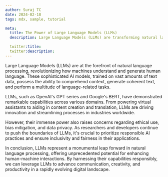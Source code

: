 ```yaml
---
author: Suraj TC
date: 2024-02-18
tags: mdx, sample, tutorial

meta:
  title: The Power of Large Language Models (LLMs)
  description: Large Language Models (LLMs) are transforming natural language processing, powering innovations across industries. While their capabilities are vast, responsible use is paramount. Explore the potential of LLMs responsibly.

  twitter:title:
  twitter:description:
---
```


Large Language Models (LLMs) are at the forefront of natural language processing, revolutionizing how machines understand and generate human language. These sophisticated AI models, trained on vast amounts of text data, possess the ability to comprehend context, generate coherent text, and perform a multitude of language-related tasks.

LLMs, such as OpenAI's GPT series and Google's BERT, have demonstrated remarkable capabilities across various domains. From powering virtual assistants to aiding in content creation and translation, LLMs are driving innovation and streamlining processes in industries worldwide.

However, their immense power also raises concerns regarding ethical use, bias mitigation, and data privacy. As researchers and developers continue to push the boundaries of LLMs, it's crucial to prioritize responsible AI practices and ensure inclusivity and fairness in their applications.

In conclusion, LLMs represent a monumental leap forward in natural language processing, offering unprecedented potential for enhancing human-machine interactions. By harnessing their capabilities responsibly, we can leverage LLMs to advance communication, creativity, and productivity in a rapidly evolving digital landscape.
